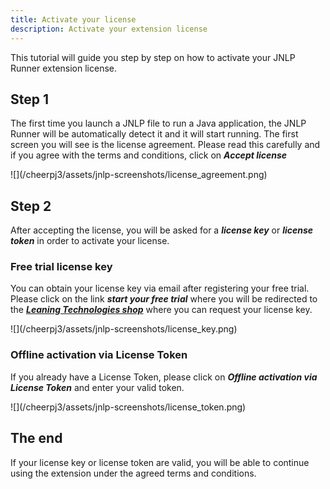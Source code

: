 ```yaml
---
title: Activate your license
description: Activate your extension license
---
```


This tutorial will guide you step by step on how to activate your JNLP Runner extension license.

## Step 1

The first time you launch a JNLP file to run a Java application, the JNLP Runner will be automatically detect it and it will start running. The first screen you will see is the license agreement. Please read this carefully and if you agree with the terms and conditions, click on _**Accept license**_

<div class="mx-24">
	![](/cheerpj3/assets/jnlp-screenshots/license_agreement.png)
</div>

## Step 2

After accepting the license, you will be asked for a _**license key**_ or _**license token**_ in order to activate your license.

### Free trial license key

You can obtain your license key via email after registering your free trial. Please click on the link _**start your free trial**_ where you will be redirected to the [_**Leaning Technologies shop**_](https://leaningtech.onfastspring.com/cheerpj-jnlp-runner) where you can request your license key.

<div class="mx-24">![](/cheerpj3/assets/jnlp-screenshots/license_key.png)</div>

### Offline activation via License Token

If you already have a License Token, please click on _**Offline activation via License Token**_ and enter your valid token.

<div class="mx-24">
	![](/cheerpj3/assets/jnlp-screenshots/license_token.png)
</div>

## The end

If your license key or license token are valid, you will be able to continue using the extension under the agreed terms and conditions.
